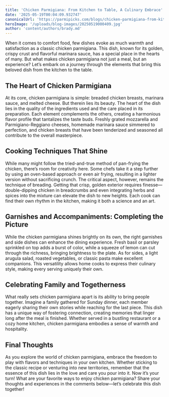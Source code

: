 ```yaml
---
title: 'Chicken Parmigiana: From Kitchen to Table, A Culinary Embrace'
date: '2025-05-19T00:04:09.932747'
canonicalUrl: 'https://parmipicks.com/blogs/chicken-parmigiana-from-kitchen-to-table'
heroImage: '/uploads/blog-images/20250519000409.jpg'
author: 'content/authors/brady.md'
---
```


When it comes to comfort food, few dishes evoke as much warmth and satisfaction as a classic chicken parmigiana. This dish, known for its golden, crispy crust and flavorful marinara sauce, has a special place in the hearts of many. But what makes chicken parmigiana not just a meal, but an experience? Let’s embark on a journey through the elements that bring this beloved dish from the kitchen to the table.

## The Heart of Chicken Parmigiana

At its core, chicken parmigiana is simple: breaded chicken breasts, marinara sauce, and melted cheese. But therein lies its beauty. The heart of the dish lies in the quality of the ingredients used and the care placed in its preparation. Each element complements the others, creating a harmonious flavor profile that tantalizes the taste buds. Freshly grated mozzarella and Parmigiano-Reggiano cheeses, homemade marinara sauce simmered to perfection, and chicken breasts that have been tenderized and seasoned all contribute to the overall masterpiece.

## Cooking Techniques That Shine

While many might follow the tried-and-true method of pan-frying the chicken, there’s room for creativity here. Some chefs take it a step further by using an oven-based approach or even air frying, resulting in a lighter version without sacrificing crunch. The critical aspect, however, remains the technique of breading. Getting that crisp, golden exterior requires finesse—double-dipping chicken in breadcrumbs and even integrating herbs and spices into the mixture can elevate the dish to new heights. Each cook can find their own rhythm in the kitchen, making it both a science and an art.

## Garnishes and Accompaniments: Completing the Picture

While the chicken parmigiana shines brightly on its own, the right garnishes and side dishes can enhance the dining experience. Fresh basil or parsley sprinkled on top adds a burst of color, while a squeeze of lemon can cut through the richness, bringing brightness to the plate. As for sides, a light arugula salad, roasted vegetables, or classic pasta make excellent companions. This versatility allows home cooks to express their culinary style, making every serving uniquely their own.

## Celebrating Family and Togetherness

What really sets chicken parmigiana apart is its ability to bring people together. Imagine a family gathered for Sunday dinner, each member eagerly sharing their own stories while reaching for the last piece. This dish has a unique way of fostering connection, creating memories that linger long after the meal is finished. Whether served in a bustling restaurant or a cozy home kitchen, chicken parmigiana embodies a sense of warmth and hospitality.

## Final Thoughts

As you explore the world of chicken parmigiana, embrace the freedom to play with flavors and techniques in your own kitchen. Whether sticking to the classic recipe or venturing into new territories, remember that the essence of this dish lies in the love and care you pour into it. Now it’s your turn! What are your favorite ways to enjoy chicken parmigiana? Share your thoughts and experiences in the comments below—let’s celebrate this dish together!
